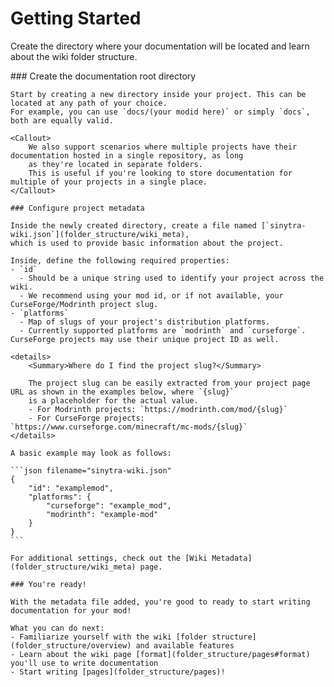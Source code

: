 
# Getting Started

Create the directory where your documentation will be located and learn about the wiki folder structure.

<Steps>
    ### Create the documentation root directory

    Start by creating a new directory inside your project. This can be located at any path of your choice.
    For example, you can use `docs/(your modid here)` or simply `docs`, both are equally valid.

    <Callout>
        We also support scenarios where multiple projects have their documentation hosted in a single repository, as long
        as they're located in separate folders.
        This is useful if you're looking to store documentation for multiple of your projects in a single place.
    </Callout>

    ### Configure project metadata

    Inside the newly created directory, create a file named [`sinytra-wiki.json`](folder_structure/wiki_meta),
    which is used to provide basic information about the project.

    Inside, define the following required properties:
    - `id`
      - Should be a unique string used to identify your project across the wiki.
      - We recommend using your mod id, or if not available, your CurseForge/Modrinth project slug.
    - `platforms`
      - Map of slugs of your project's distribution platforms.
      - Currently supported platforms are `modrinth` and `curseforge`. CurseForge projects may use their unique project ID as well.

    <details>
        <Summary>Where do I find the project slug?</Summary>

        The project slug can be easily extracted from your project page URL as shown in the examples below, where `{slug}`
        is a placeholder for the actual value.
        - For Modrinth projects: `https://modrinth.com/mod/{slug}`
        - For CurseForge projects: `https://www.curseforge.com/minecraft/mc-mods/{slug}`
    </details>

    A basic example may look as follows:

    ```json filename="sinytra-wiki.json"
    {
        "id": "examplemod",
        "platforms": {
            "curseforge": "example_mod",
            "modrinth": "example-mod"
        }
    }
    ```

    For additional settings, check out the [Wiki Metadata](folder_structure/wiki_meta) page.

    ### You're ready!

    With the metadata file added, you're good to ready to start writing documentation for your mod!

    What you can do next:
    - Familiarize yourself with the wiki [folder structure](folder_structure/overview) and available features
    - Learn about the wiki page [format](folder_structure/pages#format) you'll use to write documentation
    - Start writing [pages](folder_structure/pages)!
</Steps>
